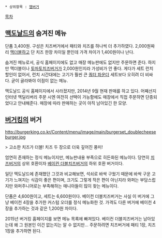  * 상위항목 : [[햄버거]]

[[목차]]
== [[맥도날드]]의 숨겨진 메뉴 ==
단품 3,400원. 구성은 치즈버거에서 패티와 치즈를 하나씩 더 추가하였다. 2,000원짜리 [[맥더블]]하고 단 치즈 한장 차이일 뿐인데 가격 차이가 1,400원이나 난다.

숨겨진 메뉴로서, 공식 홈페이지에도 없고 매장 메뉴판에도 없지만 주문하면 준다. 하지만 맥더블이나 [[토마토치즈버거]]가 2,000원인지라 가성비가 안 좋다. 게다가 세트 런치 할인이 없어서, 런치 시간대에는 고기가 훨씬 큰 [[쿼터 파운더]] 세트보다 오히려 더 비싸다. 굳이 골라봐야 이점이 없는 메뉴.

맥도날드 공식 홈페이지에서 사라졌지만, 2014년 9월 현재 판매를 하고 있다. 어째선지 인터넷 맥딜리버리 주문 시엔 여전히 선택이 가능함에도 매장에서 직접 주문하면 단종되었다고 안내해준다. 매장에 따라 판매하는 곳이 아직 남아있긴 한 모양.

== [[버거킹]]의 버거 ==
http://burgerking.co.kr/Content/menu/image/main/burgerset_doublecheeseburger.jpg

> 고소한 치즈가 더블! 치즈 두 장으로 더욱 깊어진 풍미!

엄연히 존재하는 정식 메뉴이지만, 메뉴판내용 부족으로 히든화된 메뉴이다. 당연히 [[치즈버거]]의 상위 호환이자 [[베이컨 더블치즈버거]]의 하위 호환 버거이다. 

일단 맥도날드에 존재했던 그것과 비교해보면, 석쇠로 바싹 구웠기 때문에 바싹 구운 고기가 느껴지는 식감이 좋은 편이며, 크기도 그렇게 작은 편이 아닌지라 와퍼는 부담스럽지만 와퍼주니어로는 부족해하는 매니아들이 많이 찾는 메뉴이다.

단품은 4,600원이고, 세트는 6,600원이다. 베이컨 더블치즈버거는 사실 이 버거에 그냥 베이컨 4장을 추가한 커스텀 오더를 정식 메뉴화한 것. 가격도 다른 버거에 베이컨 4장을 추가하는 것과 같은 1,200원 차이다.

2015년 버거킹 홈페이지를 보면 메뉴 목록에 빠져있다. 베이컨 더블치즈버거는 남아있는데 왜 그 원본인 이건 없는지는 알 수 없지만... 주문하려면 치즈버거에 패티 1장, 치즈 1장을 추가하면 된다.
